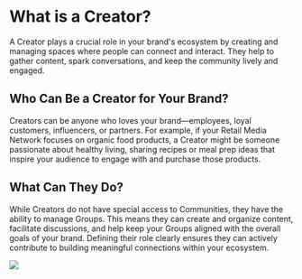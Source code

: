 # What is a Creator?

A Creator plays a crucial role in your brand's ecosystem by creating and managing spaces where people can connect and interact. They help to gather content, spark conversations, and keep the community lively and engaged.

## Who Can Be a Creator for Your Brand?

Creators can be anyone who loves your brand—employees, loyal customers, influencers, or partners. For example, if your Retail Media Network focuses on organic food products, a Creator might be someone passionate about healthy living, sharing recipes or meal prep ideas that inspire your audience to engage with and purchase those products.

## What Can They Do?

While Creators do not have special access to Communities, they have the ability to manage Groups. This means they can create and organize content, facilitate discussions, and help keep your Groups aligned with the overall goals of your brand. Defining their role clearly ensures they can actively contribute to building meaningful connections within your ecosystem.

![](https://lh7-rt.googleusercontent.com/docsz/AD_4nXdOUf6BU9kfxKFf5eKoCxrpqHs9KUPgf_IqmmHAb8GcmaAx7uS-Gq5W3PAvBGXZzxTqCVnk65I_cABzcqlVp0TiWYPl_jTVUbz1J1zmIq4hjV51lbhOESG-K1YKAPnL8yLpBHHL4B6jaCYSjYiD4KkoC2-p?key=qpsNQ0Am91g_3RPwIJqmrg)
